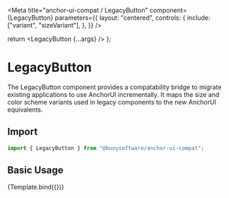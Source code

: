 

<Meta
  title="anchor-ui-compat / LegacyButton"
  component={LegacyButton}
  parameters={{
    layout: "centered",
    controls: {
      include: ["variant", "sizeVariant"],
    },
  }}
/>

  return <LegacyButton {...args} />
};

# LegacyButton

The LegacyButton component provides a compatability bridge to migrate existing
applications to use AnchorUI incrementally. It maps the size and color scheme
variants used in legacy components to the new AnchorUI equivalents.

## Import

```javascript
import { LegacyButton } from "@buoysoftware/anchor-ui-compat";
```

## Basic Usage

<Canvas>
  <Story name="LegacyButton" args={{ children: "LegacyButton" }}>
    {Template.bind({})}
  </Story>
</Canvas>
